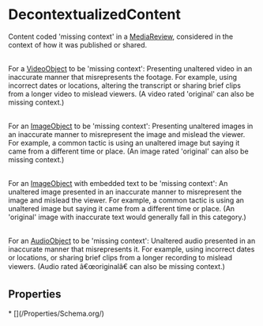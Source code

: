   
# DecontextualizedContent

Content coded 'missing context' in a <a class="localLink" href="/MediaReview">MediaReview</a>, considered in the context of how it was published or shared.<br/><br/>

For a <a class="localLink" href="/VideoObject">VideoObject</a> to be 'missing context': Presenting unaltered video in an inaccurate manner that misrepresents the footage. For example, using incorrect dates or locations, altering the transcript or sharing brief clips from a longer video to mislead viewers. (A video rated 'original' can also be missing context.)<br/><br/>

For an <a class="localLink" href="/ImageObject">ImageObject</a> to be 'missing context': Presenting unaltered images in an inaccurate manner to misrepresent the image and mislead the viewer. For example, a common tactic is using an unaltered image but saying it came from a different time or place. (An image rated 'original' can also be missing context.)<br/><br/>

For an <a class="localLink" href="/ImageObject">ImageObject</a> with embedded text to be 'missing context': An unaltered image presented in an inaccurate manner to misrepresent the image and mislead the viewer. For example, a common tactic is using an unaltered image but saying it came from a different time or place. (An 'original' image with inaccurate text would generally fall in this category.)<br/><br/>

For an <a class="localLink" href="/AudioObject">AudioObject</a> to be 'missing context': Unaltered audio presented in an inaccurate manner that misrepresents it. For example, using incorrect dates or locations, or sharing brief clips from a longer recording to mislead viewers. (Audio rated â€œoriginalâ€ can also be missing context.)

## Properties

<Grid>
* [](/Properties/Schema.org/)
</Grid>

